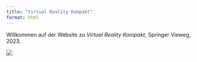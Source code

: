 ```yaml
---
title: "Virtual Reality Kompakt"
format: html
---
```



Willkommen auf der Website zu *Virtual Reality Kompakt*, Springer Vieweg, 2023.

![](images/vrkompaktCover.png)
